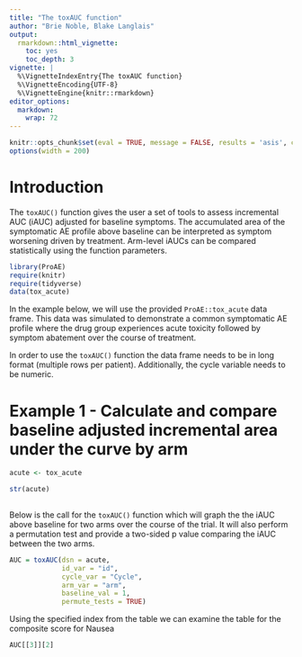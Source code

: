 ```yaml
---
title: "The toxAUC function"
author: "Brie Noble, Blake Langlais"
output:
  rmarkdown::html_vignette:
    toc: yes
    toc_depth: 3
vignette: |
  %\VignetteIndexEntry{The toxAUC function}
  %\VignetteEncoding{UTF-8}
  %\VignetteEngine{knitr::rmarkdown}
editor_options: 
  markdown: 
    wrap: 72
---
```


```r

knitr::opts_chunk$set(eval = TRUE, message = FALSE, results = 'asis', comment='')
options(width = 200)

```

# Introduction

The `toxAUC()` function gives the user a set of tools to assess incremental AUC (iAUC) adjusted for baseline symptoms. The accumulated area of the symptomatic AE profile above baseline can be interpreted as symptom worsening driven by treatment. Arm-level iAUCs can be compared statistically using the function parameters. 

```r
library(ProAE)
require(knitr)
require(tidyverse)
data(tox_acute)

```


In the example below, we will use the provided `ProAE::tox_acute` data
frame. This data was simulated to demonstrate a common symptomatic AE
profile where the drug group experiences acute toxicity followed by
symptom abatement over the course of treatment.

In order to use the `toxAUC()` function the data frame needs to be in
long format (multiple rows per patient). Additionally, the cycle
variable needs to be numeric. 


# Example 1 - Calculate and compare baseline adjusted incremental area under the curve by arm

```r

acute <- tox_acute

str(acute)
  
```

Below is the call for the `toxAUC()` function which will graph the the iAUC above baseline for two arms over the course of the trial. It will also perform a permutation test and provide a two-sided p value comparing the iAUC between the two arms.

```r

AUC = toxAUC(dsn = acute,
             id_var = "id",
             cycle_var = "Cycle",
             arm_var = "arm",
             baseline_val = 1,
             permute_tests = TRUE)


```

Using the specified index from the table we can examine the table for the composite
score for Nausea

```r

AUC[[3]][2]

```

